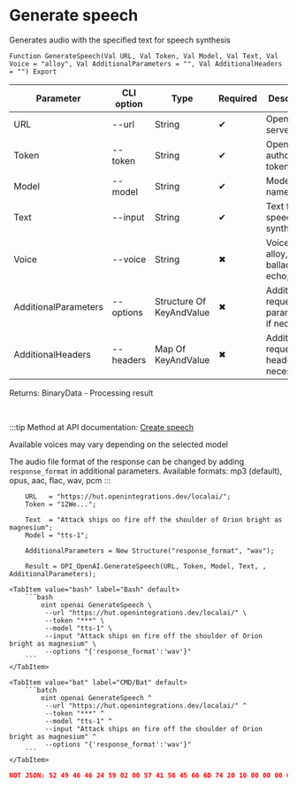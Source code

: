 ﻿---
sidebar_position: 1
description: Generate speech and other functions to work with OpenAI in the Open Integration Package, a free open-source integration library for 1C:Enterprise 8, OneScript and CLI
keywords: [1C, 1С, 1С:Enterprise, 1С:Enterprise 8.3, API, Integration, Services, Exchange, OneScript, CLI, OpenAI]
---


# Generate speech
 Generates audio with the specified text for speech synthesis



`Function GenerateSpeech(Val URL, Val Token, Val Model, Val Text, Val Voice = "alloy", Val AdditionalParameters = "", Val AdditionalHeaders = "") Export`

  | Parameter | CLI option | Type | Required | Description |
  |-|-|-|-|-|
  | URL | --url | String | &#x2714; | OpenAI server URL |
  | Token | --token | String | &#x2714; | OpenAI authorization token |
  | Model | --model | String | &#x2714; | Models name |
  | Text | --input | String | &#x2714; | Text for speech synthesis |
  | Voice | --voice | String | &#x2716; | Voice type: alloy, ash, ballad, coral, echo, etc.. |
  | AdditionalParameters | --options | Structure Of KeyAndValue | &#x2716; | Additional request parameters, if necessary |
  | AdditionalHeaders | --headers | Map Of KeyAndValue | &#x2716; | Additional request headers, if necessary |

  
  Returns:  BinaryData - Processing result

<br/>

:::tip
Method at API documentation: [Create speech](https://platform.openai.com/docs/api-reference/audio/createSpeech)

Available voices may vary depending on the selected model

The audio file format of the response can be changed by adding `response_format` in additional parameters. Available formats: mp3 (default), opus, aac, flac, wav, pcm
:::
<br/>



```bsl title="1C:Enterprise/OneScript code example"
    URL   = "https://hut.openintegrations.dev/localai/";
    Token = "12We...";

    Text  = "Attack ships on fire off the shoulder of Orion bright as magnesium";
    Model = "tts-1";

    AdditionalParameters = New Structure("response_format", "wav");

    Result = OPI_OpenAI.GenerateSpeech(URL, Token, Model, Text, , AdditionalParameters);
```
 

 <Tabs>
  
    <TabItem value="bash" label="Bash" default>
        ```bash
            oint openai GenerateSpeech \
             --url "https://hut.openintegrations.dev/localai/" \
             --token "***" \
             --model "tts-1" \
             --input "Attack ships on fire off the shoulder of Orion bright as magnesium" \
             --options "{'response_format':'wav'}"
        ```
    </TabItem>
  
    <TabItem value="bat" label="CMD/Bat" default>
        ```batch
            oint openai GenerateSpeech ^
             --url "https://hut.openintegrations.dev/localai/" ^
             --token "***" ^
             --model "tts-1" ^
             --input "Attack ships on fire off the shoulder of Orion bright as magnesium" ^
             --options "{'response_format':'wav'}"
        ```
    </TabItem>
</Tabs>


```json title="Result"
NOT JSON: 52 49 46 46 24 59 02 00 57 41 56 45 66 6D 74 20 10 00 00 00 01 00 01 00 80 3E 00 00 00 7D 00 00 02 00 10 00 64 61 74 61 00 59 02 00 FD FF 04 00 03 00 00 00 00 00 03 00 06 00 03 00 01 00 00 00…
```

